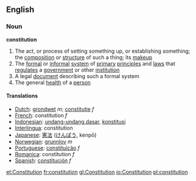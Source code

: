 ==English==
===Noun===
{{wikipedia}}
'''constitution'''
#The act, or process of setting something up, or establishing something; the [[composition]] or [[structure]] of such a thing; its [[makeup]]
#The [[formal]] or [[informal]] [[system]] of [[primary]] [[principle]]s and [[law]]s that [[regulate]]s a [[government]] or other [[institution]]
#A legal [[document]] describing such a formal system
#The general [[health]] of a [[person]]
====Translations====
*[[Dutch]]: [[grondwet]] ''m''; [[constitutie]] ''f''
*[[French]]: constitution ''f''
*[[Indonesian]]: [[undang-undang dasar]], [[konstitusi]]
*[[Interlingua]]: constitution
*[[Japanese]]: [[憲法]] ([[けんぽう]], kenpō)
*[[Norwegian]]: [[grunnlov]] ''m''
*[[Portuguese]]: [[constituição]] ''f''
*[[Romanica]]: constitution ''f''
*[[Spanish]]: [[constitución]] ''f''

[[et:Constitution]]
[[fr:constitution]]
[[gl:Constitution]]
[[io:Constitution]]
[[pl:constitution]]
